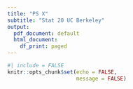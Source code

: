 ```yaml
---
title: "PS X"
subtitle: "Stat 20 UC Berkeley"
output:
  pdf_document: default
  html_document:
    df_print: paged
---
```


```r
#| include = FALSE
knitr::opts_chunk$set(echo = FALSE,
                      message = FALSE)
```
